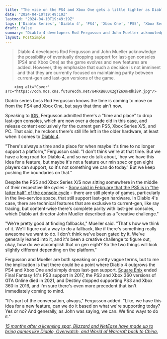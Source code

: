 ```yaml
---
title: "The vice on the PS4 and Xbox One gets a little tighter as Diablo 4 boss agrees 'there's always a time and a place' to drop last-gen"
date: "2024-04-10T19:49:19Z"
lastmod: "2024-04-10T19:49:19Z"
tags: ['Diablo Series', 'Diablo 4', 'PS4', 'Xbox One', 'PS5', 'Xbox Series X/S', 'PC', 'Sony', 'Square Enix', 'Final Fantasy 14', 'GTA Online', 'Destiny']
draft: false
summary: "Diablo 4 developers Rod Fergusson and John Mueller acknowledge the possibility of eventually dropping support for last-gen consoles (PS4 and Xbox One) as the game evolves and new features are added. However, they emphasize that such a decision is not imminent and that they are currently focused on maintaining parity between current-gen and last-gen versions of the game."
layout: PostSimple
---
```

> Diablo 4 developers Rod Fergusson and John Mueller acknowledge the possibility of eventually dropping support for last-gen consoles (PS4 and Xbox One) as the game evolves and new features are added. However, they emphasize that such a decision is not imminent and that they are currently focused on maintaining parity between current-gen and last-gen versions of the game.


        <img alt="Cover" src="https://cdn.mos.cms.futurecdn.net/u4RXBuuUK2gTZ6XmHdki8P.jpg"/>
        
Diablo series boss Rod Fergusson knows the time is coming to move on from the PS4 and Xbox One, but says that time ain't now.

Speaking to [IGN](https://www.ign.com/articles/diablo-4-boss-knows-the-day-is-coming-to-leave-last-gen-consoles-behind-but-i-dont-think-were-at-that-time), Fergusson admitted there's a "time and place" to drop last-gen consoles, which are now over a decade old in this case, and release content exclusively for the current gen PS5, Xbox Series X/S, and PC. That said, he reckons there's still life left in the older hardware, at least when it comes to [Diablo 4](https://www.gamesradar.com/diablo-4-guide/).

"There's always a time and a place for when maybe it's time to no longer support a platform," Fergusson said. "I don't think we're at that time. But we have a long road for Diablo 4, and so we do talk about, 'hey we have this idea for a feature, but maybe it's not a feature our min spec or gen eight players can support, so it's not something we can do today.' But we keep pushing the boundaries on that."

Despite the PS5 and Xbox Series X/S now sitting somewhere in the middle of their respective life cycles - [Sony said in February that the PS5 is in "the latter half" of the console cycle](https://www.gamesradar.com/ps5-somehow-already-entering-its-latter-stage-of-life-cycle-but-sony-says-a-price-cut-is-unlikely/) - there are still plenty of games, particularly in the live-service space, that still support last-gen hardware. In Diablo 4's case, there are technical features that are exclusive to current-gen, like ray tracing, but content-wise there's complete parity with last-gen consoles, which Diablo art director John Mueller described as a "creative challenge."

"We're pretty good at finding fallbacks," Mueller said. "That's how we think of it. We'll figure out a way to do a fallback, like if there's something really awesome we want to do. I don't think we've been gated by it. We've generally leaned into it, and it's been a creative challenge to figure out, okay, how do we accomplish that on gen eight? So the two things will look slightly different depending on the platform."

Fergusson and Mueller are both speaking on pretty vague terms, but to me the implication is that there could be a point where Diablo 4 outgrows the PS4 and Xbox One and simply drops last-gen support. [Square Enix](https://www.gamesradar.com/uk/tag/square_enix/) ended Final Fantasy 14's PS3 support in 2017, the PS3 and Xbox 360 versions of GTA Online died in 2021, and Destiny stopped supporting PS3 and Xbox 360 in 2016, and I'm sure there's even more precedent that isn't immediately coming to mind.

"It's part of the conversation, always," Fergusson added. "Like, we have this idea for a new feature, can we do it based on what we're supporting today? Yes or no? And generally, as John was saying, we can. We find ways to do it."

[<em>15 months after a licensing spat, Blizzard and NetEase have made up to bring games like Diablo, Overwatch, and World of Warcraft back to China.</em>](https://www.gamesradar.com/15-months-after-a-licensing-spat-blizzard-and-netease-make-up-to-bring-games-like-diablo-overwatch-and-world-of-warcraft-back-to-china/)
        